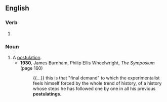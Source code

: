 ==English==

===Verb===
{{head|en|verb form}}

# {{present participle of|postulate|lang=en|nocat=1}}

===Noun===
{{en-noun}}

# A [[postulation]].
#* '''1930''', James Burnham, ‎Philip Ellis Wheelwright, ''The Symposium'' (page 160)
#*: {{...}} this is that "final demand" to which the experimentalist feels himself forced by the whole trend of history, of a history whose steps he has followed one by one in all his previous '''postulatings'''.